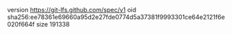 version https://git-lfs.github.com/spec/v1
oid sha256:ee78361e69660a95d2e27fde0774d5a37381f9993301ce64e2121f6e020f664f
size 191338
